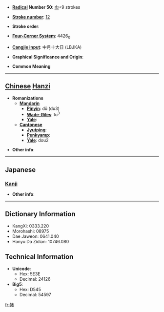 * '''[[Wiktionary:Chinese radical index| Radical]] Number 50''': [[Wiktionary:Chinese radical index 巾|巾]]+9 strokes

* '''[[Wiktionary:Chinese total strokes index|Stroke number]]''': [[Wiktionary:Chinese total strokes index 12|12]]

* '''Stroke order''': 

* '''[[Wiktionary:Chinese four corner index|Four-Corner System]]''': 4426<sub>0</sub>

* '''[[Wiktionary:Chinese Cangjie index|Cangjie input]]''': 中月十大日 (LBJKA)

* '''Graphical Significance and Origin''': 

* '''Common Meaning'''

----

== [[Chinese]] [[Hanzi]] ==

* '''Romanizations'''
** '''[[Mandarin]]'''
*** '''[[Pinyin]]''': dǔ (du3)
*** '''[[Wade-Giles]]''': tu<sup>3</sup>
*** '''[[Yale]]''': 
** '''[[Cantonese]]'''
*** '''[[Jyutping]]''':
*** '''[[Penkyamp]]''': 
*** '''[[Yale]]''': dou2

* '''Other info''': 

----

==Japanese==
===[[Kanji]]===
{{kanji|on readings=[[と]] (to), [[つ]] (tsu)
|kun readings=[[はた]] (hata), [[はたじるし]] (hatajirushi), [[わたいれ]] (wataire)
}}

* '''Other info''':  

----

== Dictionary Information ==

* KangXi: 0333.220
* Morohashi: 08975
* Dae Jaweon: 0641.040
* Hanyu Da Zidian: 10746.080

== Technical Information ==

* '''Unicode''':
** Hex: 5E3E
** Decimal: 24126
* '''Big5''':
** Hex: D545
** Decimal: 54597

[[fr:帾]]
